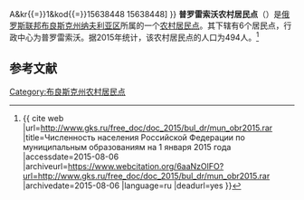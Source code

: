 {{Infobox Settlement
| official_name = 普罗雷索沃农村居民点
| native_name = Пролысовское сельское поселение
| settlement_type = [[农村居民点|农村居民点]]
| subdivision_type = [[国家|国家]]
| subdivision_type1 = [[州_(俄罗斯)|州]]
| subdivision_type2 = [[区_(苏联)|区]]
| subdivision_name = {{RUS}}
| subdivision_name1 = [[布良斯克州|布良斯克州]]
| subdivision_name2 = [[纳夫利亚区|纳夫利亚区]]
| seat_type = 行政中心
| seat = 普罗雷索沃
| population_as_of=2015
| population_footnotes = <ref name=stat />
| population_total = 494
| coordinates_display = inline,title
| latd =  | latm =  | lats =  | latNS = N
| longd =  | longm =  | longs =  | longEW = E
| timezone = [[莫斯科时间|MSK]]
| utc_offset = +3
| blank_name = [[俄罗斯市政土地区划代码|OKTMO编码]]
| blank_info = [http://classif.spb.ru/classificators/view/tma.php?st{{=}}A&kr{{=}}1&kod{{=}}15638448 15638448]
}}
'''普罗雷索沃农村居民点'''（{{lang-ru|Пролысовское сельское поселение}}）是[[俄罗斯联邦|俄罗斯联邦]][[布良斯克州|布良斯克州]][[纳夫利亚区|纳夫利亚区]]所属的一个[[农村居民点|农村居民点]]。其下辖有6个居民点，行政中心为普罗雷索沃。据2015年统计，该农村居民点的人口为494人。<ref name=stat>{{ cite web |url=http://www.gks.ru/free_doc/doc_2015/bul_dr/mun_obr2015.rar |title=Численность населения Российской Федерации по муниципальным образованиям на 1 января 2015 года |accessdate=2015-08-06 |archiveurl=https://www.webcitation.org/6aaNzOlFO?url=http://www.gks.ru/free_doc/doc_2015/bul_dr/mun_obr2015.rar |archivedate=2015-08-06 |language=ru |deadurl=yes }}</ref>

== 参考文献 ==
{{reflist}}

{{Russia-stub}}

[[Category:布良斯克州农村居民点|Category:布良斯克州农村居民点]]